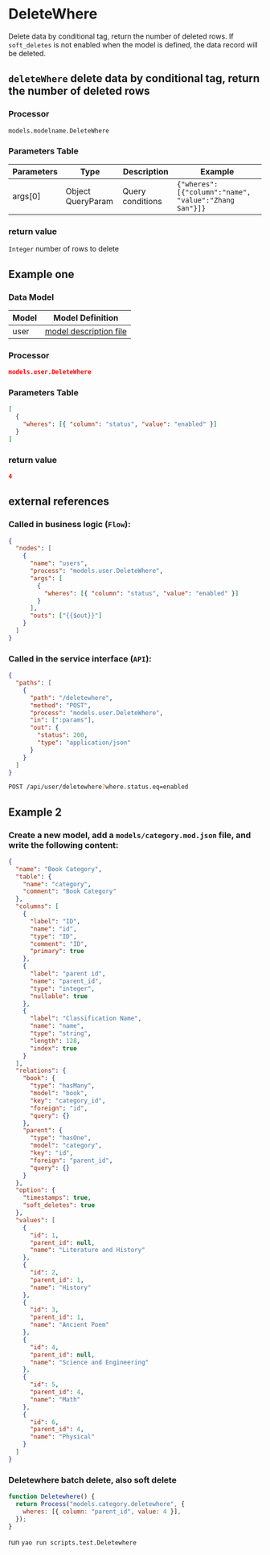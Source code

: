 # DeleteWhere

Delete data by conditional tag, return the number of deleted rows. If `soft_deletes` is not enabled when the model is defined, the data record will be deleted.

## `deleteWhere` delete data by conditional tag, return the number of deleted rows

### Processor

`models.modelname.DeleteWhere`

### Parameters Table

| Parameters | Type              | Description      | Example                                               |
| ---------- | ----------------- | ---------------- | ----------------------------------------------------- |
| args[0]    | Object QueryParam | Query conditions | `{"wheres":[{"column":"name", "value":"Zhang San"}]}` |

### return value

`Integer` number of rows to delete

## Example one

### Data Model

| Model | Model Definition                           |
| ----- | ------------------------------------------ |
| user  | [model description file](../examples/user) |

### Processor

```json
models.user.DeleteWhere
```

### Parameters Table

```json
[
  {
    "wheres": [{ "column": "status", "value": "enabled" }]
  }
]
```

### return value

```json
4
```

## external references

### Called in business logic (`Flow`):

```json
{
  "nodes": [
    {
      "name": "users",
      "process": "models.user.DeleteWhere",
      "args": [
        {
          "wheres": [{ "column": "status", "value": "enabled" }]
        }
      ],
      "outs": ["{{$out}}"]
    }
  ]
}
```

### Called in the service interface (`API`):

```json
{
  "paths": [
    {
      "path": "/deletewhere",
      "method": "POST",
      "process": "models.user.DeleteWhere",
      "in": [":params"],
      "out": {
        "status": 200,
        "type": "application/json"
      }
    }
  ]
}
```

```bash
POST /api/user/deletewhere?where.status.eq=enabled
```

## Example 2

### Create a new model, add a `models/category.mod.json` file, and write the following content:

```json
{
  "name": "Book Category",
  "table": {
    "name": "category",
    "comment": "Book Category"
  },
  "columns": [
    {
      "label": "ID",
      "name": "id",
      "type": "ID",
      "comment": "ID",
      "primary": true
    },
    {
      "label": "parent id",
      "name": "parent_id",
      "type": "integer",
      "nullable": true
    },
    {
      "label": "Classification Name",
      "name": "name",
      "type": "string",
      "length": 128,
      "index": true
    }
  ],
  "relations": {
    "book": {
      "type": "hasMany",
      "model": "book",
      "key": "category_id",
      "foreign": "id",
      "query": {}
    },
    "parent": {
      "type": "hasOne",
      "model": "category",
      "key": "id",
      "foreign": "parent_id",
      "query": {}
    }
  },
  "option": {
    "timestamps": true,
    "soft_deletes": true
  },
  "values": [
    {
      "id": 1,
      "parent_id": null,
      "name": "Literature and History"
    },
    {
      "id": 2,
      "parent_id": 1,
      "name": "History"
    },
    {
      "id": 3,
      "parent_id": 1,
      "name": "Ancient Poem"
    },
    {
      "id": 4,
      "parent_id": null,
      "name": "Science and Engineering"
    },
    {
      "id": 5,
      "parent_id": 4,
      "name": "Math"
    },
    {
      "id": 6,
      "parent_id": 4,
      "name": "Physical"
    }
  ]
}
```

### Deletewhere batch delete, also soft delete

```javascript
function Deletewhere() {
  return Process("models.category.deletewhere", {
    wheres: [{ column: "parent_id", value: 4 }],
  });
}
```

run `yao run scripts.test.Deletewhere`
